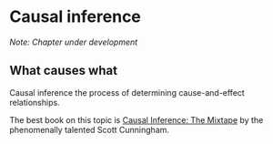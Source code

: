 # Causal inference

*Note: Chapter under development*

## What causes what

Causal inference the process of determining cause-and-effect relationships.

The best book on this topic is [Causal Inference: The Mixtape](https://mixtape.scunning.com/) by the phenomenally talented Scott Cunningham.
